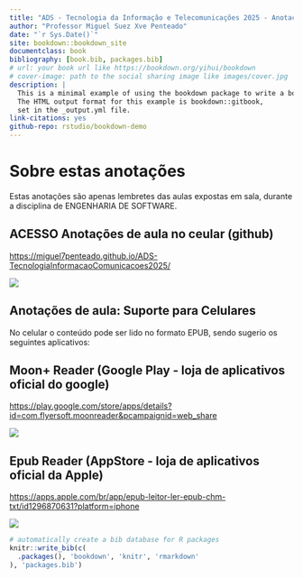 ---
title: "ADS - Tecnologia da Informação e Telecomunicações 2025 - Anotações de aula"
author: "Professor Miguel Suez Xve Penteado"
date: "`r Sys.Date()`"
site: bookdown::bookdown_site
documentclass: book
bibliography: [book.bib, packages.bib]
# url: your book url like https://bookdown.org/yihui/bookdown
# cover-image: path to the social sharing image like images/cover.jpg
description: |
  This is a minimal example of using the bookdown package to write a book.
  The HTML output format for this example is bookdown::gitbook,
  set in the _output.yml file.
link-citations: yes
github-repo: rstudio/bookdown-demo
---

# Sobre estas anotações {.unnumbered}

Estas anotações são apenas lembretes das aulas expostas em sala, durante a disciplina de ENGENHARIA DE SOFTWARE.

## ACESSO Anotações de aula no ceular (github)

<https://miguel7penteado.github.io/ADS-TecnologiaInformacaoComunicacoes2025/>

![](images/qr-code/repositório.jpg)

## Anotações de aula: Suporte para Celulares

No celular o conteúdo pode ser lido no formato EPUB, sendo sugerio os seguintes aplicativos:

## **Moon+ Reader (Google Play - loja de aplicativos oficial do google)**

<https://play.google.com/store/apps/details?id=com.flyersoft.moonreader&pcampaignid=web_share>

![](images/qr-code/leitor_ebook/MoonReaderPlus.jpg)

## **Epub Reader (AppStore - loja de aplicativos oficial da Apple)**

<https://apps.apple.com/br/app/epub-leitor-ler-epub-chm-txt/id1296870631?platform=iphone>

![](images/qr-code/leitor_ebook/AppleEpubReader.jpg)

```{r include=FALSE}
# automatically create a bib database for R packages
knitr::write_bib(c(
  .packages(), 'bookdown', 'knitr', 'rmarkdown'
), 'packages.bib')
```
